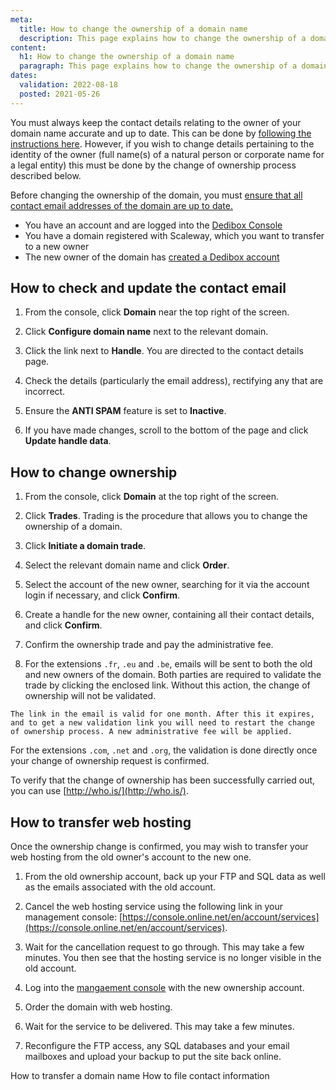 ```yaml
---
meta:
  title: How to change the ownership of a domain name
  description: This page explains how to change the ownership of a domain name
content:
  h1: How to change the ownership of a domain name
  paragraph: This page explains how to change the ownership of a domain name
dates:
  validation: 2022-08-18
  posted: 2021-05-26
---
```


You must always keep the contact details relating to the owner of your domain name accurate and up to date. This can be done by [following the instructions here](/dedibox-network/domains/how-to/file-contact-info). However, if you wish to change details pertaining to the identity of the owner (full name(s) of a natural person or corporate name for a legal entity) this must be done by the change of ownership process described below.

<Message type="important">

Before changing the ownership of the domain, you must [ensure that all contact email addresses of the domain are up to date.](#how-to-check-and-update-the-contact-email)

</Message>

<Message type="requirement">

  - You have an account and are logged into the [Dedibox Console](https://console.online.net) 
  - You have a domain registered with Scaleway, which you want to transfer to a new owner
  - The new owner of the domain has [created a Dedibox account](/dedibox-console/my-account/how-to/create-a-dedibox-account)

</Message>

## How to check and update the contact email

1. From the console, click **Domain** near the top right of the screen.

2. Click **Configure domain name** next to the relevant domain.

3. Click the link next to **Handle**. You are directed to the contact details page.

4. Check the details (particularly the email address), rectifying any that are incorrect.

5. Ensure the **ANTI SPAM** feature is set to **Inactive**.

6. If you have made changes, scroll to the bottom of the page and click **Update handle data**.

## How to change ownership


1. From the console, click **Domain** at the top right of the screen.

2. Click **Trades**. Trading is the procedure that allows you to change the ownership of a domain.

    <Lightbox src="scaleway-trade-domain.webp" alt="" />

3. Click **Initiate a domain trade**.

4. Select the relevant domain name and click **Order**.

5. Select the account of the new owner, searching for it via the account login if necessary, and click **Confirm**.

  <Lightbox src="scaleway-trade-domain-2.webp" alt="" />

6. Create a handle for the new owner, containing all their contact details, and click **Confirm**.

7. Confirm the ownership trade and pay the administrative fee.

8. For the extensions `.fr`, `.eu` and `.be`, emails will be sent to both the old and new owners of the domain. Both parties are required to validate the trade by clicking the enclosed link. Without this action, the change of ownership will not be validated. 

  <Message type="important">
    
    The link in the email is valid for one month. After this it expires, and to get a new validation link you will need to restart the change of ownership process. A new administrative fee will be applied.

  </Message>

  For the extensions `.com`, `.net` and `.org`, the validation is done directly once your change of ownership request is confirmed.

To verify that the change of ownership has been successfully carried out, you can use [http://who.is/](http://who.is/).

## How to transfer web hosting

Once the ownership change is confirmed, you may wish to transfer your web hosting from the old owner's account to the new one.

1. From the old ownership account, back up your FTP and SQL data as well as the emails associated with the old account. 

2. Cancel the web hosting service using the following link in your management console: [https://console.online.net/en/account/services](https://console.online.net/en/account/services).

3. Wait for the cancellation request to go through. This may take a few minutes. You then see that the hosting service is no longer visible in the old account.

4. Log into the [mangaement console](https://console.online.net) with the new ownership account.

5. Order the domain with web hosting.

6. Wait for the service to be delivered. This may take a few minutes.

7. Reconfigure the FTP access, any SQL databases and your email mailboxes and upload your backup to put the site back online.

<Navigation title="See Also">
  <PreviousButton to="/dedibox-network/domains/how-to/transfer-domain/">How to transfer a domain name</PreviousButton>
  <NextButton to="/dedibox-network/domains/how-to/file-contact-info/">How to file contact information</NextButton>
</Navigation>
